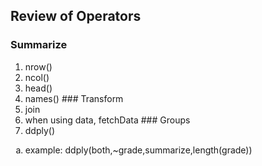 ## Review of Operators 

### Summarize 
1. nrow()
2. ncol()
3. head()
4. names()
### Transform 
1. join
2. when using data, fetchData 
### Groups
1. ddply()
  a. example: ddply(both,~grade,summarize,length(grade))